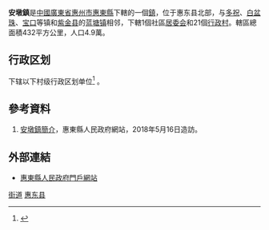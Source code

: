 {{中国乡级行政区|44/13/23/115/000}}
'''安墩鎮'''是[[中國|中國]][[廣東省|廣東省]][[惠州市|惠州市]][[惠東縣|惠東縣]]下轄的一個[[鎮|鎮]]，位于惠东县北部，与[[多祝镇|多祝]]、[[白盆珠镇|白盆珠]]、[[宝口镇|宝口]]等镇和[[紫金县|紫金县]]的[[蓝塘镇|蓝塘镇]]相邻，下轄1個社區[[居委会|居委会]]和21個[[行政村|行政村]]。轄區總面積432平方公里，人口4.9萬。

== 行政区划 ==
{{PAGENAMEBASE}}下辖以下村级行政区划单位<ref>{{PRC admin/ref sgc|44/13/23/115/000}}</ref>
{{PRC admin/children|44/13/23/115/000}}。

==參考資料==
#[https://web.archive.org/web/20180517082205/http://www.huidong.gov.cn/pages/cms/hdxadz/html/news-ad-06bd87f7dbbe4ce8931302516da4dfc7.html 安墩鎮簡介]，惠東縣人民政府網站，2018年5月16日造訪。
{{reflist}}

==外部連結==
*[https://web.archive.org/web/20180518052603/http://www.huidong.gov.cn/pages/cms/hdxzz/html/index.html 惠東縣人民政府門戶網站]

{{GD-stub}}
{{PRC admin/navcat|44/13/23/115/000}}
[[Category:惠东县行政区划|街道]]
[[Category:惠州建制镇|惠东县]]